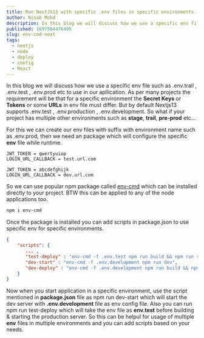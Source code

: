 ```yaml
---
title: Run NextJS13 with specific .env files in specific environments.
author: Nisab Mohd
description: In this blog we will discuss how we use a specific env file such as .env.trail , .env.test etc to use in our apllications and how we can write scripts to manage that.
published: 1697564476495
slug: env-cmd-next
tags:
  - nextjs
  - node
  - deploy
  - config
  - React
---
```


In this blog we will discuss how we use a specific env file such as <Highlight>.env.trail</Highlight> , <Highlight>.env.test</Highlight> , <Highlight>.env.prod</Highlight> etc to use in our apllication.
As per many projects the requirement will be that for a specific environment the **Secret Keys** or **Tokens** or some **URLs** in env file must differ. But by default Nextjs13 supports <Highlight>.env.test</Highlight> , <Highlight>.env.production</Highlight> , <Highlight>.env.development</Highlight>. So what if your project has multiple other environments such as **stage**, **trail**, **pre-prod** etc...

For this we can create our env files with suffix with environment name such as <Highlight>.env.prod</Highlight>, then we need an package which will configure the specific **env** file while runtime.

```bash:.env.test
JWT_TOKEN = qwertyuiop
LOGIN_URL_CALLBACK = test.url.com
```

```bash:.env.development
JWT_TOKEN = abcdefghijk
LOGIN_URL_CALLBACK = dev.url.com
```

So we can use popular npm package called <Highlight><a href="https://www.npmjs.com/package/env-cmd" >env-cmd</a></Highlight> which can be installed directly to your project. BTW this can be applied to any of the node applications too.

```bash
npm i env-cmd
```

Once the package is installed you can add scripts in <Highlight>package.json</Highlight> to use specific env for specific environments.

```json:package.json
{
    "scripts": {
       ... ,
       "test-deploy" : "env-cmd -f .env.test npm run build && npm run start",
       "dev-start" : "env-cmd -f .env.development npm run dev",
       "dev-deploy" : "env-cmd -f .env.development npm run build && npm run start"
    }
}
```

Now when you start application in a specific environment, use the script mentioned in **package.json** file as <Highlight>npm run dev-start</Highlight> which will start the dev server with **.env.development** file as env config file. Also you can run <Highlight>npm run test-deploy</Highlight> which will take the env file as **env.test** before building & starting the production server.
So this can be helpul for usage of multiple **env** files in multiple environments and you can add scripts based on your needs.
